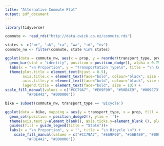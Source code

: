 ```yaml
---
title: "Alternative Commute Plot"
output: pdf_document
---
```


```r
library(tidyverse)
```

```r
commute <- read_rds("http://data.cwick.co.nz/commute.rds")

states <- c("or", "ak", "ca", "wa", "id", "nv")
commute_nw <- filter(commute, state %in% states)

ggplot(data = commute_nw, aes(x = prop, y = reorder(transport_type, prop), fill = state_name)) +
  geom_bar(stat = "identity", position = position_dodge(), alpha = 0.75)+
  labs(x = "\n Proportion", y = "Transportation Type\n", title = "\n Commute Type by State \n") +
  theme(plot.title = element_text(hjust = 0.5), 
        axis.title.x = element_text(face="bold", colour="black", size = 12),
        axis.title.y = element_text(face="bold", colour="black", size = 12),
        legend.title = element_text(face="bold", size = 10)) +
scale_fill_manual(values = c("#CC79A7", "#E69F00", "#56B4E9", "#009E73",
          "#F0E442", "#000000"))
```

```r
bike = subset(commute_nw, transport_type == 'Bicycle')

ggplot(data = bike, mapping = aes(y = transport_type, x = prop, fill = state_name ))+
  geom_col(position = position_dodge2(), ylim = '')+
  theme(axis.text.y=element_blank(), axis.ticks.y=element_blank (), plot.title = element_text(hjust = 0.5))+
  guides(fill = guide_legend(title = "State"))+
  labs(x = "\n Proportion", y = '', title = "\n Bicycle \n") +
    scale_fill_manual(values = c("#CC79A7", "#E69F00", "#56B4E9", "#009E73",
          "#F0E442", "#000000"))
```


